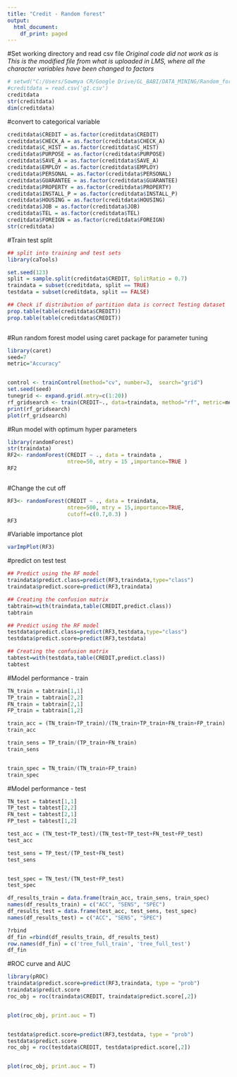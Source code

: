 ```yaml
---
title: "Credit - Random forest"
output:
  html_document:
    df_print: paged
---
```


 
#Set working directory and read csv file
*Original code did not work as is *
*This is the modified file from what is uploaded in LMS, where all the character variables have been changed to factors*
```r
# setwd("C:/Users/Sowmya CR/Google Drive/GL_BABI/DATA_MINING/Random_forest")
#creditdata = read.csv('g1.csv')
creditdata
str(creditdata)
dim(creditdata)
```

#convert to categorical variable
```r
creditdata$CREDIT = as.factor(creditdata$CREDIT)
creditdata$CHECK_A = as.factor(creditdata$CHECK_A)
creditdata$C_HIST = as.factor(creditdata$C_HIST)
creditdata$PURPOSE = as.factor(creditdata$PURPOSE)
creditdata$SAVE_A = as.factor(creditdata$SAVE_A)
creditdata$EMPLOY = as.factor(creditdata$EMPLOY)
creditdata$PERSONAL = as.factor(creditdata$PERSONAL)
creditdata$GUARANTEE = as.factor(creditdata$GUARANTEE)
creditdata$PROPERTY = as.factor(creditdata$PROPERTY)
creditdata$INSTALL_P = as.factor(creditdata$INSTALL_P)
creditdata$HOUSING = as.factor(creditdata$HOUSING)
creditdata$JOB = as.factor(creditdata$JOB)
creditdata$TEL = as.factor(creditdata$TEL)
creditdata$FOREIGN = as.factor(creditdata$FOREIGN)
str(creditdata)
```

#Train test split
```r
## split into training and test sets
library(caTools)

set.seed(123)
split = sample.split(creditdata$CREDIT, SplitRatio = 0.7)
traindata = subset(creditdata, split == TRUE)
testdata = subset(creditdata, split == FALSE)

## Check if distribution of partition data is correct Testing dataset
prop.table(table(creditdata$CREDIT))
prop.table(table(creditdata$CREDIT))



```

#Run random forest model using caret package for parameter tuning
```r

library(caret)
seed=7
metric="Accuracy"


control <- trainControl(method="cv", number=3,  search="grid")
set.seed(seed)
tunegrid <- expand.grid(.mtry=c(1:20))
rf_gridsearch <- train(CREDIT~., data=traindata, method="rf", metric=metric, tuneGrid=tunegrid, trControl=control, ntree=50)
print(rf_gridsearch)
plot(rf_gridsearch)
```



#Run model with optimum hyper parameters
```r
library(randomForest)
str(traindata)
RF2<- randomForest(CREDIT ~ ., data = traindata , 
                   ntree=50, mtry = 15 ,importance=TRUE )
RF2



```

#Change the cut off 
```r
RF3<- randomForest(CREDIT ~ ., data = traindata, 
                   ntree=500, mtry = 15,importance=TRUE, 
                   cutoff=c(0.7,0.3) )
RF3
```

#Variable importance plot
```r
varImpPlot(RF3)
```


#predict on test test
```r
## Predict using the RF model
traindata$predict.class=predict(RF3,traindata,type="class")
traindata$predict.score=predict(RF3,traindata)

## Creating the confusion matrix
tabtrain=with(traindata,table(CREDIT,predict.class))
tabtrain
```

```r
## Predict using the RF model
testdata$predict.class=predict(RF3,testdata,type="class")
testdata$predict.score=predict(RF3,testdata)

## Creating the confusion matrix
tabtest=with(testdata,table(CREDIT,predict.class))
tabtest
```

#Model performance - train
```r
TN_train = tabtrain[1,1]
TP_train = tabtrain[2,2]
FN_train = tabtrain[2,1]
FP_train = tabtrain[1,2]

train_acc = (TN_train+TP_train)/(TN_train+TP_train+FN_train+FP_train)
train_acc

train_sens = TP_train/(TP_train+FN_train)
train_sens


train_spec = TN_train/(TN_train+FP_train)
train_spec
```


#Model performance - test
```r
TN_test = tabtest[1,1]
TP_test = tabtest[2,2]
FN_test = tabtest[2,1]
FP_test = tabtest[1,2]

test_acc = (TN_test+TP_test)/(TN_test+TP_test+FN_test+FP_test)
test_acc

test_sens = TP_test/(TP_test+FN_test)
test_sens


test_spec = TN_test/(TN_test+FP_test)
test_spec
```

```r
df_results_train = data.frame(train_acc, train_sens, train_spec)
names(df_results_train) = c("ACC", "SENS", "SPEC")
df_results_test = data.frame(test_acc, test_sens, test_spec)
names(df_results_test) = c("ACC", "SENS", "SPEC")

?rbind
df_fin =rbind(df_results_train, df_results_test)
row.names(df_fin) = c('tree_full_train', 'tree_full_test')
df_fin
```


#ROC curve and AUC
```r
library(pROC)
traindata$predict.score=predict(RF3,traindata, type = "prob")
traindata$predict.score
roc_obj = roc(traindata$CREDIT, traindata$predict.score[,2])


plot(roc_obj, print.auc = T)


testdata$predict.score=predict(RF3,testdata, type = "prob")
testdata$predict.score
roc_obj = roc(testdata$CREDIT, testdata$predict.score[,2])


plot(roc_obj, print.auc = T)
```

